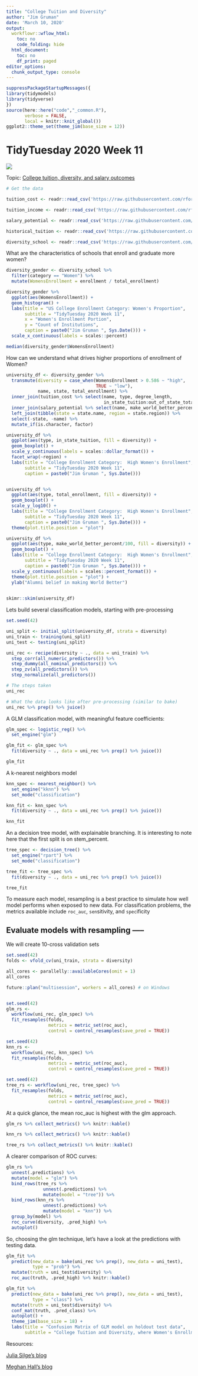 ```yaml
---
title: "College Tuition and Diversity"
author: "Jim Gruman"
date: 'March 10, 2020'
output:
  workflowr::wflow_html:
    toc: no
    code_folding: hide
  html_document:
    toc: no
    df_print: paged
editor_options:
  chunk_output_type: console
---
```


```r
suppressPackageStartupMessages({
library(tidymodels)
library(tidyverse)
})
source(here::here("code","_common.R"),
       verbose = FALSE,
       local = knitr::knit_global())
ggplot2::theme_set(theme_jim(base_size = 12))

```

# TidyTuesday 2020 Week 11 

![](https://images.unsplash.com/photo-1533854775446-95c4609da544)

Topic:  [College tuition, diversity, and salary outcomes](https://github.com/rfordatascience/tidytuesday/blob/master/data/2020/2020-03-10/readme.md)

```r
# Get the data

tuition_cost <- readr::read_csv('https://raw.githubusercontent.com/rfordatascience/tidytuesday/master/data/2020/2020-03-10/tuition_cost.csv')

tuition_income <- readr::read_csv('https://raw.githubusercontent.com/rfordatascience/tidytuesday/master/data/2020/2020-03-10/tuition_income.csv') 

salary_potential <- readr::read_csv('https://raw.githubusercontent.com/rfordatascience/tidytuesday/master/data/2020/2020-03-10/salary_potential.csv')

historical_tuition <- readr::read_csv('https://raw.githubusercontent.com/rfordatascience/tidytuesday/master/data/2020/2020-03-10/historical_tuition.csv')

diversity_school <- readr::read_csv('https://raw.githubusercontent.com/rfordatascience/tidytuesday/master/data/2020/2020-03-10/diversity_school.csv')

```

What are the characteristics of schools that enroll and graduate more women?

```r
diversity_gender <- diversity_school %>%
  filter(category == "Women") %>%
  mutate(WomensEnrollment = enrollment / total_enrollment)

diversity_gender %>%
  ggplot(aes(WomensEnrollment)) +
  geom_histogram() +
  labs(title = "US College Enrollment Category: Women's Proportion",
       subtitle = "TidyTuesday 2020 Week 11", 
       x = "Women's Enrollment Portion",
       y = "Count of Institutions",
       caption = paste0("Jim Gruman ", Sys.Date())) +
  scale_x_continuous(labels = scales::percent) 

median(diversity_gender$WomensEnrollment)

```

How can we understand what drives higher proportions of enrollment of Women?

```r
university_df <- diversity_gender %>%
  transmute(diversity = case_when(WomensEnrollment > 0.586 ~ "high",
                                  TRUE ~ "low"),
            name, state, total_enrollment) %>%
  inner_join(tuition_cost %>% select(name, type, degree_length, 
                                     in_state_tuition:out_of_state_total)) %>%
  inner_join(salary_potential %>% select(name, make_world_better_percent, stem_percent)) %>%
  left_join(tibble(state = state.name, region = state.region)) %>%
  select(-state, -name) %>%
  mutate_if(is.character, factor)

university_df %>%
  ggplot(aes(type, in_state_tuition, fill = diversity)) +
  geom_boxplot() +
  scale_y_continuous(labels = scales::dollar_format()) +
  facet_wrap(~region) +  
  labs(title = "College Enrollment Category:  High Women's Enrollment",
       subtitle = "TidyTuesday 2020 Week 11",
       caption = paste0("Jim Gruman ", Sys.Date())) 


university_df %>%
  ggplot(aes(type, total_enrollment, fill = diversity)) +
  geom_boxplot() +
  scale_y_log10() +
  labs(title = "College Enrollment Category:  High Women's Enrollment",
       subtitle = "TidyTuesday 2020 Week 11",
       caption = paste0("Jim Gruman ", Sys.Date())) +
  theme(plot.title.position = "plot")

university_df %>%
  ggplot(aes(type, make_world_better_percent/100, fill = diversity)) +
  geom_boxplot() +
  labs(title = "College Enrollment Category:  High Women's Enrollment",
       subtitle = "TidyTuesday 2020 Week 11",
       caption = paste0("Jim Gruman ", Sys.Date())) +
  scale_y_continuous(labels = scales::percent_format()) +
  theme(plot.title.position = "plot") +
  ylab("Alumni belief in making World Better")
  

skimr::skim(university_df)

```

Lets build several classification models, starting with pre-processing

```r
set.seed(42)

uni_split <- initial_split(university_df, strata = diversity)
uni_train <- training(uni_split)
uni_test <- testing(uni_split)

uni_rec <- recipe(diversity ~ ., data = uni_train) %>%
  step_corr(all_numeric_predictors()) %>% 
  step_dummy(all_nominal_predictors()) %>%
  step_zv(all_predictors()) %>%
  step_normalize(all_predictors()) 

# The steps taken
uni_rec

# What the data looks like after pre-processing (similar to bake)
uni_rec %>% prep() %>% juice()

```

A GLM classification model, with meaningful feature coefficients:

```r
glm_spec <- logistic_reg() %>%
  set_engine("glm")

glm_fit <- glm_spec %>%
  fit(diversity ~ ., data = uni_rec %>% prep() %>% juice())

glm_fit

```

A k-nearest neighbors model

```r
knn_spec <- nearest_neighbor() %>%
  set_engine("kknn") %>%
  set_mode("classification")

knn_fit <- knn_spec %>%
  fit(diversity ~ ., data = uni_rec %>% prep() %>% juice())

knn_fit

```

An a decision tree model, with explainable branching. It is interesting to note here that the first split is on stem_percent.

```r
tree_spec <- decision_tree() %>%
  set_engine("rpart") %>%
  set_mode("classification")

tree_fit <- tree_spec %>%
  fit(diversity ~ ., data = uni_rec %>% prep() %>% juice())

tree_fit

```

To measure each model, resampling is a best practice to simulate how well model performs when exposed to new data. For classification problems, the metrics available include `roc_auc`, `sen`sitivity, and `spec`ificity

## Evaluate models with resampling -----

We will create 10-cross validation sets
```r
set.seed(42)
folds <- vfold_cv(uni_train, strata = diversity)

all_cores <- parallelly::availableCores(omit = 1)
all_cores

future::plan("multisession", workers = all_cores) # on Windows


set.seed(42)
glm_rs <- 
  workflow(uni_rec, glm_spec) %>%
  fit_resamples(folds, 
                metrics = metric_set(roc_auc),
                control = control_resamples(save_pred = TRUE))

set.seed(42)
knn_rs <-
  workflow(uni_rec, knn_spec) %>%
  fit_resamples(folds, 
                metrics = metric_set(roc_auc),
                control = control_resamples(save_pred = TRUE))

set.seed(42)
tree_rs <- workflow(uni_rec, tree_spec) %>%
  fit_resamples(folds, 
                metrics = metric_set(roc_auc),
                control = control_resamples(save_pred = TRUE))


```

At a quick glance, the mean roc_auc is highest with the glm approach.

```r
glm_rs %>% collect_metrics() %>% knitr::kable()
```
```r
knn_rs %>% collect_metrics() %>% knitr::kable()
```
```r
tree_rs %>% collect_metrics() %>% knitr::kable()

```

A clearer comparison of ROC curves:

```r
glm_rs %>%
  unnest(.predictions) %>%
  mutate(model = "glm") %>%
  bind_rows(tree_rs %>%
              unnest(.predictions) %>%
              mutate(model = "tree")) %>%
  bind_rows(knn_rs %>%
              unnest(.predictions) %>%
              mutate(model = "knn")) %>%
  group_by(model) %>%
  roc_curve(diversity, .pred_high) %>%
  autoplot()

```

So, choosing the glm technique, let's have a look at the predictions with testing data.

```r
glm_fit %>%
  predict(new_data = bake(uni_rec %>% prep(), new_data = uni_test),
          type = "prob") %>%
  mutate(truth = uni_test$diversity) %>%
  roc_auc(truth, .pred_high) %>% knitr::kable()

```

```r
glm_fit %>%
  predict(new_data = bake(uni_rec %>% prep(), new_data = uni_test),
          type = "class") %>%
  mutate(truth = uni_test$diversity) %>%
  conf_mat(truth, .pred_class) %>%
  autoplot() +
  theme_jim(base_size = 18) +
  labs(title = "Confusion Matrix of GLM model on holdout test data",
       subtitle = "College Tuition and Diversity, where Women's Enrollment > 58.6%")

```

Resources:

[Julia Silge's blog](https://juliasilge.com/blog/tuition-resampling/)

[Meghan Hall's blog](https://meghan.rbind.io/post/tidymodels-intro/)
